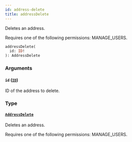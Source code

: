 ```yaml
---
id: address-delete
title: addressDelete
---
```


Deletes an address.

Requires one of the following permissions: MANAGE_USERS.

```graphql
addressDelete(
  id: ID!
): AddressDelete
```

### Arguments

#### `id` ([`ID`](../../../developer/api-reference/scalars/id))

ID of the address to delete.

### Type

#### [`AddressDelete`](../../../developer/api-reference/objects/address-delete)

Deletes an address.

Requires one of the following permissions: MANAGE_USERS.
